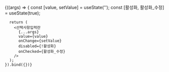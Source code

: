 

<Meta
  title="랜딩페이지/컴포넌트/선택사항입력란"
  component={선택사항입력란}
/>

<Canvas>
  <Story
    name="샘플"
    args={{
      type: 'text',
      placeholder: 'placeholder',
      labelText: '라벨',
    }}
    argTypes={{
      type: {
        options: ['text', 'date', 'time', 'number'],
        control: { type: 'radio' }
      },
    }}
  >
    {((args) => {
      const [value, setValue] = useState('');
      const [활성화, 활성화_수정] = useState(true);
      
      return (
        <선택사항입력란
          {...args}
          value={value}
          onChange={setValue}
          disabled={!활성화}
          onChecked={활성화_수정}
        />
      );
    }).bind({})}
  </Story>
</Canvas>
